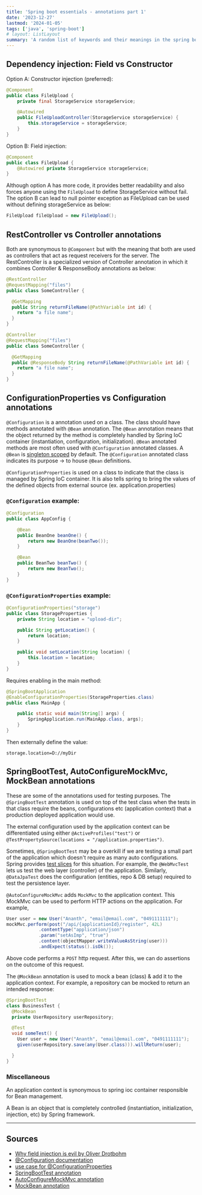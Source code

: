 ```yaml
---
title: 'Spring boot essentials - annotations part 1'
date: '2023-12-27'
lastmod: '2024-01-05'
tags: ['java', 'spring-boot']
# layout: ListLayout
summary: 'A random list of keywords and their meanings in the spring boot world - part 1'
---
```


<TOCInline toc={props.toc} exclude="Overview" />

## Dependency injection: Field vs Constructor

Option A: Constructor injection (preferred):

```java:FileUpload.java
@Component
public class FileUpload {
    private final StorageService storageService;

    @Autowired
    public FileUploadController(StorageService storageService) {
        this.storageService = storageService;
    }
}
```

Option B: Field injection:

```java:FileUpload.java
@Component
public class FileUpload {
    @Autowired private StorageService storageService;
}
```

Although option A has more code, it provides better readability and also forces anyone using the `FileUpload` to define StorageService without fail. The option B can lead to null pointer exception as
FileUpload can be used without defining storageService as below:

```java
FileUpload fileUpload = new FileUpload();
```

## RestController vs Controller annotations

Both are synonymous to `@Component` but with the meaning that both are used as controllers that act as request receivers for the server.
The RestController is a specialized version of Controller annotation in which it combines Controller & ResponseBody annotations as below:

```java
@RestController
@RequestMapping("files")
public class SomeController {

  @GetMapping
  public String returnFileName(@PathVariable int id) {
    return "a file name";
  }
}
```

```java
@Controller
@RequestMapping("files")
public class SomeController {

  @GetMapping
  public @ResponseBody String returnFileName(@PathVariable int id) {
    return "a file name";
  }
}
```

## ConfigurationProperties vs Configuration annotations

`@Configuration` is a annotation used on a class. The class should have methods annotated with `@Bean` annotation.
The `@Bean` annotation means that the object returned by the method is completely handled by Spring IoC container (instantiation, configuration, initialization). `@Bean` annotated methods are most often used with `@Configuration` annotated classes. A `@Bean` is [singleton scoped](https://docs.spring.io/spring-framework/reference/core/beans/factory-scopes.html) by default.
The `@Configuration` annotated class indicates its purpose -> to house `@Bean` definitions.

`@ConfigurationProperties` is used on a class to indicate that the class is managed by Spring IoC container. It is also tells spring to bring the values of the defined objects from external source (ex. application.properties)

### `@Configuration` example:

```java:AppConfig.java
@Configuration
public class AppConfig {

	@Bean
	public BeanOne beanOne() {
		return new BeanOne(beanTwo());
	}

	@Bean
	public BeanTwo beanTwo() {
		return new BeanTwo();
	}
}

```

### `@ConfigurationProperties` example:

```java:StorageProperties.java
@ConfigurationProperties("storage")
public class StorageProperties {
    private String location = "upload-dir";

    public String getLocation() {
        return location;
    }

    public void setLocation(String location) {
        this.location = location;
    }
}
```

Requires enabling in the main method:

```java:MainApp.java
@SpringBootApplication
@EnableConfigurationProperties(StorageProperties.class)
public class MainApp {

    public static void main(String[] args) {
        SpringApplication.run(MainApp.class, args);
    }
}
```

Then externally define the value:

```properties:application.properties
storage.location=D://myDir
```

## SpringBootTest, AutoConfigureMockMvc, MockBean annotations

These are some of the annotations used for testing purposes.
The `@SpringBootTest` annotation is used on top of the test class when the tests in that class require the beans, configurations etc (application context) that a production
deployed application would use.

The external configuration used by the application context can be differentiated using either `@ActiveProfiles("test")` or `@TestPropertySource(locations = "/application.properties")`.

Sometimes, `@SpringBootTest` may be a overkill if we are testing a small part of the application which doesn't require as many auto configurations. Spring
provides [test slices](https://docs.spring.io/spring-boot/docs/current/reference/html/test-auto-configuration.html) for this situation. For example,
the `@WebMvcTest` lets us test the web layer (controller) of the application. Similarly, `@DataJpaTest` does the configuration (entities, repo & DB setup)
required to test the persistence layer.

`@AutoConfigureMockMvc` adds `MockMvc` to the application context. This MockMvc can be used to perform HTTP actions on the application. For example,

```java
User user = new User("Ananth", "email@email.com", "0491111111");
mockMvc.perform(post("/api/{applicationId}/register", 42L)
            .contentType("application/json")
            .param("setAsImp", "true")
            .content(objectMapper.writeValueAsString(user)))
            .andExpect(status().isOk());
```

Above code performs a `POST` http request. After this, we can do assertions on the outcome of this request.

The `@MockBean` annotation is used to mock a bean (class) & add it to the application context. For example, a repository can be mocked to return an intended response:

```java
@SpringBootTest
class BusinessTest {
  @MockBean
  private UserRepository userRepository;

  @Test
  void someTest() {
    User user = new User("Ananth", "email@email.com", "0491111111");
    given(userRepository.save(any(User.class))).willReturn(user);

  }
}
```

### Miscellaneous

An application context is synonymous to spring ioc container responsible for Bean management.

A Bean is an object that is completely controlled (instantiation, initialization, injection, etc) by Spring framework.

---

## Sources

- [Why field injection is evil by Oliver Drotbohm](https://odrotbohm.de/2013/11/why-field-injection-is-evil/)
- [@Configuration documentation](https://docs.spring.io/spring-framework/reference/core/beans/java/configuration-annotation.html)
- [use case for @ConfigurationProperties](https://spring.io/guides/gs/uploading-files/)
- [SpringBootTest annotation](https://docs.spring.io/spring-boot/docs/current/api/org/springframework/boot/test/context/SpringBootTest.html)
- [AutoConfigureMockMvc annotation](https://docs.spring.io/spring-boot/docs/current/api/org/springframework/boot/test/autoconfigure/web/servlet/AutoConfigureMockMvc.html)
- [MockBean annotation](https://docs.spring.io/spring-boot/docs/current/api/org/springframework/boot/test/mock/mockito/MockBean.html)
